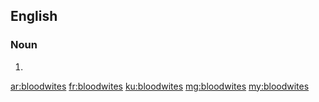 ==English==

===Noun===
{{head|en|plural}}

# {{plural of|bloodwite|lang=en|nocat=1}}

[[ar:bloodwites]]
[[fr:bloodwites]]
[[ku:bloodwites]]
[[mg:bloodwites]]
[[my:bloodwites]]